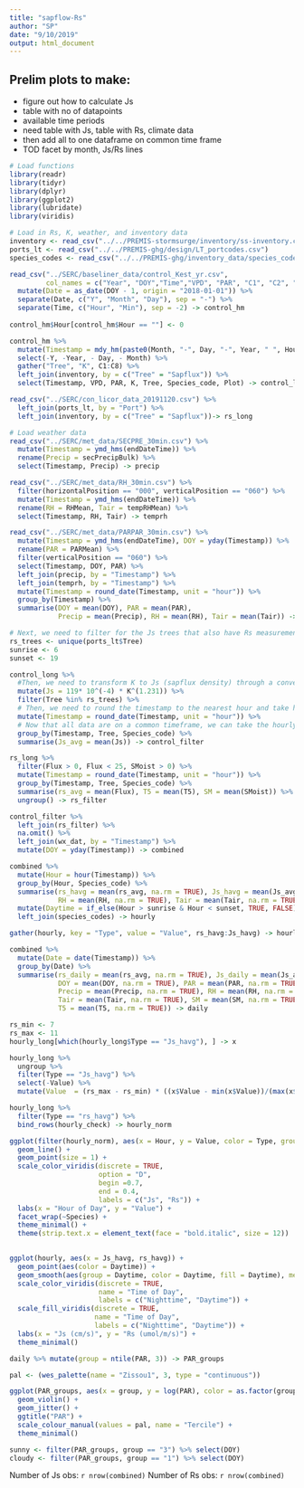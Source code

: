 ```yaml
---
title: "sapflow-Rs"
author: "SP"
date: "9/10/2019"
output: html_document
---
```


## Prelim plots to make:
- figure out how to calculate Js
- table with no of datapoints
- available time periods
- need table with Js, table with Rs, climate data
- then add all to one dataframe on common time frame
- TOD facet by month, Js/Rs lines

```r
# Load functions
library(readr)
library(tidyr)
library(dplyr)
library(ggplot2)
library(lubridate)
library(viridis)

```

```r
# Load in Rs, K, weather, and inventory data
inventory <- read_csv("../../PREMIS-stormsurge/inventory/ss-inventory.csv")
ports_lt <- read_csv("../../PREMIS-ghg/design/LT_portcodes.csv")
species_codes <- read_csv("../../PREMIS-ghg/inventory_data/species_codes.csv")

read_csv("../SERC/baseliner_data/control_Kest_yr.csv", 
         col_names = c("Year", "DOY","Time","VPD", "PAR", "C1", "C2", "C3", "C4", "C5", "C6", "C7", "C8")) %>% 
  mutate(Date = as_date(DOY - 1, origin = "2018-01-01")) %>% 
  separate(Date, c("Y", "Month", "Day"), sep = "-") %>% 
  separate(Time, c("Hour", "Min"), sep = -2) -> control_hm
  
control_hm$Hour[control_hm$Hour == ""] <- 0

control_hm %>% 
  mutate(Timestamp = mdy_hm(paste0(Month, "-", Day, "-", Year, " ", Hour, ":", Min))) %>%
  select(-Y, -Year, - Day, - Month) %>% 
  gather("Tree", "K", C1:C8) %>% 
  left_join(inventory, by = c("Tree" = "Sapflux")) %>% 
  select(Timestamp, VPD, PAR, K, Tree, Species_code, Plot) -> control_long

read_csv("../SERC/con_licor_data_20191120.csv") %>%
  left_join(ports_lt, by = "Port") %>% 
  left_join(inventory, by = c("Tree" = "Sapflux"))-> rs_long

# Load weather data
read_csv("../SERC/met_data/SECPRE_30min.csv") %>% 
  mutate(Timestamp = ymd_hms(endDateTime)) %>% 
  rename(Precip = secPrecipBulk) %>% 
  select(Timestamp, Precip) -> precip

read_csv("../SERC/met_data/RH_30min.csv") %>% 
  filter(horizontalPosition == "000", verticalPosition == "060") %>% 
  mutate(Timestamp = ymd_hms(endDateTime)) %>% 
  rename(RH = RHMean, Tair = tempRHMean) %>% 
  select(Timestamp, RH, Tair) -> temprh

read_csv("../SERC/met_data/PARPAR_30min.csv") %>% 
  mutate(Timestamp = ymd_hms(endDateTime), DOY = yday(Timestamp)) %>% 
  rename(PAR = PARMean) %>% 
  filter(verticalPosition == "060") %>% 
  select(Timestamp, DOY, PAR) %>%
  left_join(precip, by = "Timestamp") %>% 
  left_join(temprh, by = "Timestamp") %>% 
  mutate(Timestamp = round_date(Timestamp, unit = "hour")) %>% 
  group_by(Timestamp) %>% 
  summarise(DOY = mean(DOY), PAR = mean(PAR), 
            Precip = mean(Precip), RH = mean(RH), Tair = mean(Tair)) -> wx_dat

```

```r
# Next, we need to filter for the Js trees that also have Rs measurements
rs_trees <- unique(ports_lt$Tree)
sunrise <- 6
sunset <- 19

control_long %>% 
  #Then, we need to transform K to Js (sapflux density) through a conversion
  mutate(Js = 119* 10^(-4) * K^(1.231)) %>% 
  filter(Tree %in% rs_trees) %>% 
  # Then, we need to round the timestamp to the nearest hour and take hourly averages
  mutate(Timestamp = round_date(Timestamp, unit = "hour")) %>% 
  # Now that all data are on a common timeframe, we can take the hourly mean of each dataset
  group_by(Timestamp, Tree, Species_code) %>% 
  summarise(Js_avg = mean(Js)) -> control_filter

rs_long %>%
  filter(Flux > 0, Flux < 25, SMoist > 0) %>%
  mutate(Timestamp = round_date(Timestamp, unit = "hour")) %>%
  group_by(Timestamp, Tree, Species_code) %>%
  summarise(rs_avg = mean(Flux), T5 = mean(T5), SM = mean(SMoist)) %>% 
  ungroup() -> rs_filter

control_filter %>% 
  left_join(rs_filter) %>% 
  na.omit() %>% 
  left_join(wx_dat, by = "Timestamp") %>% 
  mutate(DOY = yday(Timestamp)) -> combined

combined %>% 
  mutate(Hour = hour(Timestamp)) %>% 
  group_by(Hour, Species_code) %>% 
  summarise(rs_havg = mean(rs_avg, na.rm = TRUE), Js_havg = mean(Js_avg, na.rm = TRUE), DOY = mean(DOY, na.rm = TRUE), PAR = mean(PAR, na.rm = TRUE), Precip = mean(Precip, na.rm = TRUE), 
            RH = mean(RH, na.rm = TRUE), Tair = mean(Tair, na.rm = TRUE)) %>% 
  mutate(Daytime = if_else(Hour > sunrise & Hour < sunset, TRUE, FALSE)) %>% 
  left_join(species_codes) -> hourly

gather(hourly, key = "Type", value = "Value", rs_havg:Js_havg) -> hourly_long

combined %>% 
  mutate(Date = date(Timestamp)) %>% 
  group_by(Date) %>% 
  summarise(rs_daily = mean(rs_avg, na.rm = TRUE), Js_daily = mean(Js_avg, na.rm = TRUE), 
            DOY = mean(DOY, na.rm = TRUE), PAR = mean(PAR, na.rm = TRUE), 
            Precip = mean(Precip, na.rm = TRUE), RH = mean(RH, na.rm = TRUE), 
            Tair = mean(Tair, na.rm = TRUE), SM = mean(SM, na.rm = TRUE), 
            T5 = mean(T5, na.rm = TRUE)) -> daily

```

```r
rs_min <- 7
rs_max <- 11
hourly_long[which(hourly_long$Type == "Js_havg"), ] -> x

hourly_long %>% 
  ungroup %>% 
  filter(Type == "Js_havg") %>% 
  select(-Value) %>% 
  mutate(Value  = (rs_max - rs_min) * ((x$Value - min(x$Value))/(max(x$Value) - min(x$Value))) + rs_min) -> hourly_check

hourly_long %>% 
  filter(Type == "rs_havg") %>% 
  bind_rows(hourly_check) -> hourly_norm

ggplot(filter(hourly_norm), aes(x = Hour, y = Value, color = Type, group = Type)) +
  geom_line() +
  geom_point(size = 1) +
  scale_color_viridis(discrete = TRUE, 
                      option = "D", 
                      begin =0.7, 
                      end = 0.4,
                      labels = c("Js", "Rs")) +
  labs(x = "Hour of Day", y = "Value") +
  facet_wrap(~Species) + 
  theme_minimal() +
  theme(strip.text.x = element_text(face = "bold.italic", size = 12)) 
  
```

```r
ggplot(hourly, aes(x = Js_havg, rs_havg)) +
  geom_point(aes(color = Daytime)) +
  geom_smooth(aes(group = Daytime, color = Daytime, fill = Daytime), method = "lm") +
  scale_color_viridis(discrete = TRUE,
                      name = "Time of Day",
                      labels = c("Nighttime", "Daytime")) +
  scale_fill_viridis(discrete = TRUE,
                     name = "Time of Day",
                     labels = c("Nighttime", "Daytime")) +
  labs(x = "Js (cm/s)", y = "Rs (umol/m/s)") +
  theme_minimal()
```

```r
daily %>% mutate(group = ntile(PAR, 3)) -> PAR_groups

pal <- (wes_palette(name = "Zissou1", 3, type = "continuous"))

ggplot(PAR_groups, aes(x = group, y = log(PAR), color = as.factor(group))) + 
  geom_violin() + 
  geom_jitter() + 
  ggtitle("PAR") + 
  scale_colour_manual(values = pal, name = "Tercile") + 
  theme_minimal()

sunny <- filter(PAR_groups, group == "3") %>% select(DOY)
cloudy <- filter(PAR_groups, group == "1") %>% select(DOY)

```


Number of Js obs: `r nrow(combined)`
Number of Rs obs: `r nrow(combined)`


